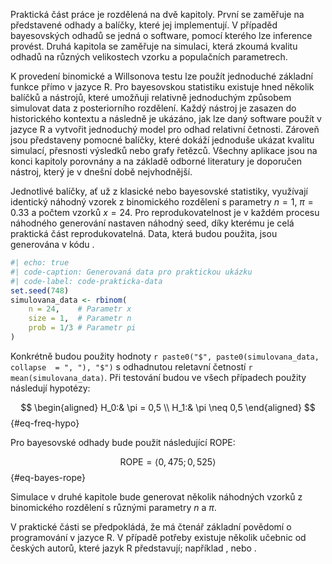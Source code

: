 Praktická část práce je rozdělená na dvě kapitoly. První se zaměřuje na
představené odhady a balíčky, které jej implementují. V případěd bayesovských
odhadů se jedná o software, pomocí kterého lze inference provést. Druhá
kapitola se zaměřuje na simulaci, která zkoumá kvalitu odhadů na různých
velikostech vzorku a populačních parametrech.

K provedení binomické a Willsonova testu lze použít jednoduché základní funkce
přímo v jazyce R. Pro bayesovskou statistiku
existuje hned několik balíčků a nástrojů, které umožňuji relativně jednoduchým
způsobem simulovat data z posteriorního rozdělení. Každý nástroj je zasazen do 
historického kontextu a následně je ukázáno, jak lze daný software použít v 
jazyce R a vytvořit jednoduchý model pro odhad relativní četnosti. Zároveň
jsou představeny pomocné balíčky, které dokáží jednoduše ukázat kvalitu simulací,
přesnosti výsledků nebo grafy řetězců. Všechny aplikace jsou na konci kapitoly
porovnány a na základě odborné literatury je doporučen nástroj, který je v 
dnešní době nejvhodnější.

Jednotlivé balíčky, ať už z klasické nebo bayesovské statistiky, využívají
identický náhodný vzorek z binomického rozdělení 
\parencite[str. 130]{Marek2012_Pravdepodobnost}
s parametry $n = 1$, $\pi = 0.33$ a počtem vzorků $x = 24$. Pro reprodukovatelnost
je v každém procesu náhodného generování nastaven náhodný seed, díky kterému
je celá praktická část reprodukovatelná. Data, která budou použita, jsou 
generována v kódu \ref{code-prakticka-data}.

```{r }
#| echo: true
#| code-caption: Generovaná data pro praktickou ukázku
#| code-label: code-prakticka-data
set.seed(748)
simulovana_data <- rbinom(
    n = 24,    # Parametr x
    size = 1,  # Parametr n
    prob = 1/3 # Parametr pi
)
```

Konkrétně budou použity hodnoty
`r paste0("$", paste0(simulovana_data, collapse  = ", "), "$")` s 
odhadnutou reletavní četností `r mean(simulovana_data)`. Při testování
budou ve všech případech použity následují hypotézy:

$$
\begin{aligned}
H_0:& \pi = 0,5 \\
H_1:& \pi \neq 0,5
\end{aligned}
$$ {#eq-freq-hypo}

Pro bayesovské odhady bude použit následující ROPE:

$$
\text{ROPE} = \langle 0,475; 0,525 \rangle
$$ {#eq-bayes-rope}

Simulace v druhé kapitole bude generovat několik náhodných vzorků z binomického
rozdělení s různými parametry $n$ a $\pi$.

V praktické části se předpokládá, že má čtenář základní povědomí o programování
v jazyce R. V případě potřeby existuje několik učebnic od českých autorů, které
jazyk R představují; například \parencite{NovakovaVesely2021_JazykTvorbaGrafu},
\parencite{DankoSafr2020_SnadnoRychleUvod} nebo
\parencite{SafrDanko2020_SnadnoRychleVizualizace}.